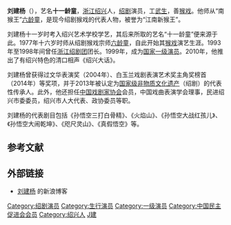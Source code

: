 {{艺人
|姓名 = 刘建杨
|类型 = 男演员
|图片 = 三打白骨精20190927.jpg
|图片尺寸 = 180px
|图片简介 = 《三打白骨精》中的孙悟空，刘建杨饰
|原名 =
|汉语拼音 = 
|英文名 = 
|昵称 = 
|其他艺名 = 十一龄童
|国籍 = {{PRC}}
|民族 =
|籍贯 = [[浙江|浙江]][[绍兴|绍兴]]
|出生日期 = {{birth date|1961|6|4}}
|出生地点 =
|逝世日期 =
|逝世地点 =
|职业 = [[绍剧|绍剧]]演员
|语言 =
|三围 = 
|教育程度 = 
|宗教信仰 =
|配偶 = 
|儿女 =
|父母 = 
|出身地 = 浙江绍兴
|出道作 = 
|出道日期 =
|代表作 = 《孙悟空三打白骨精》
|活跃年代 =
|网站 = 
|相关团体 = 
|奖项 =
|电影 = 
|电视节目 = 
|舞台剧 = 
|书籍 = 
}}
'''刘建杨'''（{{bd|1961年|6月4日}}），艺名'''十一龄童'''，[[浙江|浙江]][[绍兴|绍兴]]人，[[绍剧|绍剧]]演员，工[[武生|武生]]，善[[悟空戏|猴戏]]。他师从“南猴王”[[六龄童|六龄童]]，是现今绍剧猴戏的代表人物，被誉为“江南新猴王”。{{r|chinashaoju}}

刘建杨十一岁时考入绍兴艺术学校学艺，其后来所取的艺名“十一龄童”便来源于此。1977年十六岁时师从绍剧猴戏宗师[[六龄童|六龄童]]，自此开始其[[悟空戏|猴戏]]演艺生涯。1993年至1998年间曾任[[浙江绍剧团|浙江绍剧团]]团长。1999年，成为[[国家一级演员|国家一级演员]]。2010年，他推出了有绍兴特色的清口相声《绍兴大话》。{{r|shaoxingdaily}}{{r|ichshaoxing}}{{r|sina}}

刘建杨曾获得过文华表演奖（2004年）、白玉兰戏剧表演艺术奖主角奖榜首（2014年）等奖项，并于2013年被认定为[[国家级非物质文化遗产|国家级非物质文化遗产]]（绍剧）的代表性传承人。此外，他还担任[[中国戏剧家协会|中国戏剧家协会]]会员，中国戏曲表演学会理事，民进绍兴市委委员，绍兴市人大代表、政协委员等职。{{r|ichshaoxing}}{{r|people}}{{r|chinashaoju}}{{r|sina}}

刘建杨的代表剧目包括《孙悟空三打白骨精》、《火焰山》、《孙悟空大战红孩儿》、《孙悟空大闹乾坤》、《咫尺灵山》、《真假悟空》等。{{r|chinashaoju}}{{r|sina}}

== 参考文献 ==
{{reflist|refs=
<ref name=chinashaoju>{{cite web|url=http://www.chinashaoju.com/index.php/Rollpics/show/id/8|title=刘建杨|publisher=浙江绍剧团}}{{Dead link|date=2018年8月 |bot=InternetArchiveBot |fix-attempted=yes }}</ref>
<ref name=shaoxingdaily>{{cite web|url=http://www.shaoxingdaily.com.cn/club/2012-03/09/content_691950.htm|title=刘建杨|publisher=绍兴网}}{{Dead link|date=2019年10月 |bot=InternetArchiveBot |fix-attempted=yes }}</ref>
<ref name=ichshaoxing>{{cite web|url=http://www.ichshaoxing.com/Index/Inheritance/show/id/24.html|title=刘建杨|publisher=绍兴市非物质文化遗产网|access-date=2016-01-31|archive-date=2021-04-14|archive-url=https://web.archive.org/web/20210414195835/http://ichshaoxing.com/Index/Inheritance/show/id/24.html|dead-url=yes}}</ref>
<ref name=people>{{cite web|url=http://culture.people.com.cn/n/2014/0411/c172318-24883442.html|title=“江南猴王”刘建杨夺魁白玉兰主角奖|date=2014-04-11|publisher=人民网|access-date=2016-01-31|archive-date=2019-09-13|archive-url=https://web.archive.org/web/20190913201716/http://culture.people.com.cn/n/2014/0411/c172318-24883442.html|dead-url=no}}</ref>
<ref name=sina>{{cite web|url=http://blog.sina.com.cn/s/blog_62b7fe4d0100fi1w.html|title=个人详细资料|publisher=刘建杨博客|access-date=2016-01-31|archive-date=2019-09-11|archive-url=https://web.archive.org/web/20190911164428/http://blog.sina.com.cn/s/blog_62b7fe4d0100fi1w.html|dead-url=no}}</ref>
}}

== 外部链接 ==
* [http://blog.sina.com.cn/meihouwangliujianyang 刘建杨] {{Wayback|url=http://blog.sina.com.cn/meihouwangliujianyang |date=20190916180629 }}的新浪博客

{{DEFAULTSORT:Liu刘}}
[[Category:绍剧演员|Category:绍剧演员]]
[[Category:生行演员|Category:生行演员]]
[[Category:一级演员|Category:一级演员]]
[[Category:中国民主促进会会员|Category:中国民主促进会会员]]
[[Category:绍兴人|Category:绍兴人]]
[[Category:刘姓|J建]]